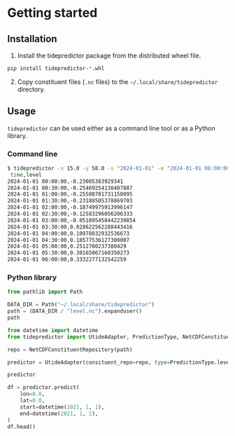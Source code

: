 # Getting started

## Installation

1. Install the tidepredictor package from the distributed wheel file.

```bash
pip install tidepredictor-*.whl
```

2. Copy constituent files (`.nc` files) to the `~/.local/share/tidepredictor` directory.


## Usage

`tidepredictor` can be used either as a command line tool or as a Python library.

### Command line

```bash
$ tidepredictor -x 15.0 -y 58.0 -s "2024-01-01" -e "2024-01-01 06:00:00" -i 30
 time,level
2024-01-01 00:00:00,-0.23005383929341
2024-01-01 00:30:00,-0.25469254130407887
2024-01-01 01:00:00,-0.25508701731158095
2024-01-01 01:30:00,-0.23188505378869703
2024-01-01 02:00:00,-0.18749975913996147
2024-01-01 02:30:00,-0.12583296056206333
2024-01-01 03:00:00,-0.051895458442239854
2024-01-01 03:30:00,0.028622562288443416
2024-01-01 04:00:00,0.10978032932536673
2024-01-01 04:30:00,0.18577536127300007
2024-01-01 05:00:00,0.2512700237380429
2024-01-01 05:30:00,0.30165067160350273
2024-01-01 06:00:00,0.3332277132542259
```

### Python library

```python
from pathlib import Path

DATA_DIR = Path("~/.local/share/tidepredictor")
path = (DATA_DIR / "level.nc").expanduser()
path
```


```python
from datetime import datetime
from tidepredictor import UtideAdapter, PredictionType, NetCDFConstituentRepository

repo = NetCDFConstituentRepository(path)

predictor = UtideAdapter(consituent_repo=repo, type=PredictionType.level)

predictor
```

```python
df = predictor.predict(
    lon=0.0,
    lat=0.0,
    start=datetime(2021, 1, 1),
    end=datetime(2021, 1, 2),
)
df.head()
```
